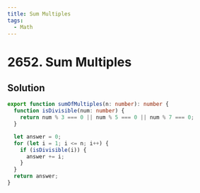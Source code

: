 ```yaml
---
title: Sum Multiples
tags:
  - Math
---
```


# 2652. Sum Multiples

<Badges>
  <LevelBadge level="easy" />
  <TopicBadge name="Math" slug="math" />
</Badges>

## Solution

```typescript filename="solution.ts" copy
export function sumOfMultiples(n: number): number {
  function isDivisible(num: number) {
    return num % 3 === 0 || num % 5 === 0 || num % 7 === 0;
  }

  let answer = 0;
  for (let i = 1; i <= n; i++) {
    if (isDivisible(i)) {
      answer += i;
    }
  }
  return answer;
}
```

<ProblemLink
  codingSite="leetcode"
  href="https://leetcode.com/problems/sum-multiples"
  title="Sum Multiples"
/>
